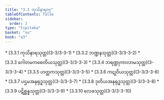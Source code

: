 ```yaml
---
title: "3.3 ကုသိနာရဝဂ္ဂ"
tableOfContents: false
sidebar:
  order: 3
type: "tipitaka"
basket: "su"
book: "a3"
---
```



<DynamicBreadcrumb />



<TableOfContents book="a3" section="3.3">
* [3.3.1 ကုသိနာရသုတ္တ](3-3/3-3-1)
* [3.3.2 ဘဏ္ဍနသုတ္တ](3-3/3-3-2)
* [3.3.3 ဂေါတမကစေတိယသုတ္တ](3-3/3-3-3)
* [3.3.4 ဘရဏ္ဍုကာလာမသုတ္တ](3-3/3-3-4)
* [3.3.5 ဟတ္ထကသုတ္တ](3-3/3-3-5)
* [3.3.6 ကဋုဝိယသုတ္တ](3-3/3-3-6)
* [3.3.7 ပဌမအနုရုဒ္ဓသုတ္တ](3-3/3-3-7)
* [3.3.8 ဒုတိယအနုရုဒ္ဓသုတ္တ](3-3/3-3-8)
* [3.3.9 ပဋိစ္ဆန္နသုတ္တ](3-3/3-3-9)
* [3.3.10 လေခသုတ္တ](3-3/3-3-10)
</TableOfContents>